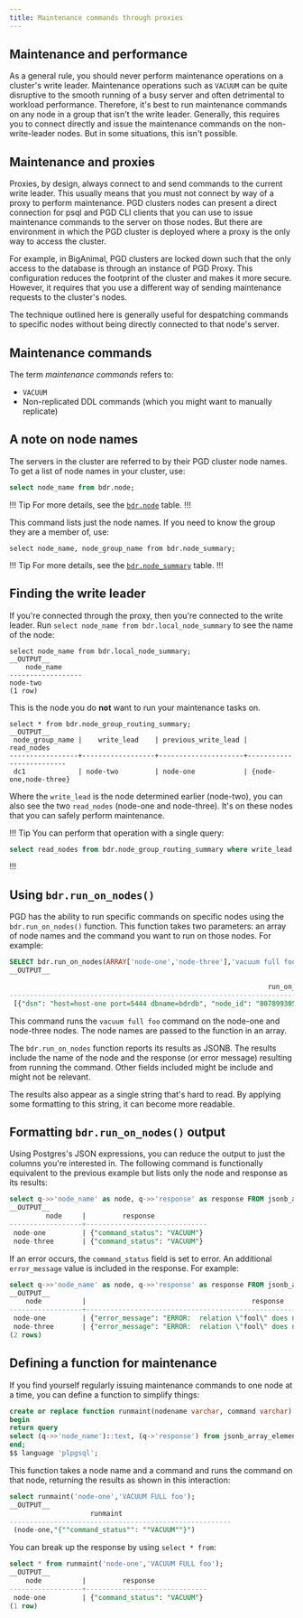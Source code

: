 ```yaml
---
title: Maintenance commands through proxies
---
```


## Maintenance and performance

As a general rule, you should never perform maintenance operations on a cluster's write leader. 
Maintenance operations such as `VACUUM` can be quite disruptive to the smooth running of a busy server and often detrimental to workload performance.
Therefore, it's best to run maintenance commands on any node in a group that isn't the write leader.
Generally, this requires you to connect directly and issue the maintenance commands on the non-write-leader nodes.
But in some situations, this isn't possible.

## Maintenance and proxies

Proxies, by design, always connect to and send commands to the current write leader.
This usually means that you must not connect by way of a proxy to perform maintenance.
PGD clusters nodes can present a direct connection for psql and PGD CLI clients that you can use to issue maintenance commands to the server on those nodes. 
But there are environment in which the PGD cluster is deployed where a proxy is the only way to access the cluster.

For example, in BigAnimal, PGD clusters are locked down such that the only access to the database is through an instance of PGD Proxy. 
This configuration reduces the footprint of the cluster and makes it more secure. However, it requires that you use a different way of sending maintenance requests to the cluster's nodes.

The technique outlined here is generally useful for despatching commands to specific nodes without being directly connected to that node's server.

## Maintenance commands

The term *maintenance commands* refers to:

* `VACUUM` 
* Non-replicated DDL commands (which you might want to manually replicate)


## A note on node names

The servers in the cluster are referred to by their PGD cluster node names. To get a list of node names in your cluster, use:

```SQL
select node_name from bdr.node;
```

!!! Tip
For more details, see  the [`bdr.node`](/pgd/latest/reference/catalogs-visible#bdrnode) table.
!!!

This command lists just the node names. If you need to know the group they are a member of, use:

```
select node_name, node_group_name from bdr.node_summary;
```

!!! Tip
For more details, see the [`bdr.node_summary`](/pgd/latest/reference/catalogs-visible#bdrnode_summary) table.
!!!

## Finding the write leader

If you're connected through the proxy, then you're connected to the write leader. 
Run `select node_name from bdr.local_node_summary` to see the name of the node:

```
select node_name from bdr.local_node_summary;
__OUTPUT__
    node_name
------------------
node-two
(1 row)
```

This is the node you do **not** want to run your maintenance tasks on. 

```
select * from bdr.node_group_routing_summary;
__OUTPUT__
 node_group_name |    write_lead    | previous_write_lead |       read_nodes
-----------------+------------------+---------------------+-------------------------
 dc1             | node-two         | node-one            | {node-one,node-three}
```

Where the `write_lead` is the node determined earlier (node-two), you can also see the two `read_nodes` (node-one and node-three). 
It's on these nodes that you can safely perform maintenance.


!!! Tip
You can perform that operation with a single query:
```SQL
select read_nodes from bdr.node_group_routing_summary where write_lead = (select node_name from bdr.local_node_summary);
```
!!!

## Using `bdr.run_on_nodes()`
PGD has the ability to run specific commands on specific nodes using the `bdr.run_on_nodes()` function. This function takes two parameters: an array of node names and the command you want to run on those nodes. For example:

```SQL
SELECT bdr.run_on_nodes(ARRAY['node-one','node-three'],'vacuum full foo');
__OUTPUT__

                                                            	run_on_nodes
-----------------------------------------------------------------------------------------------------------------------------------------------------------------------------------------------------------------------------------------------------------------------------------------------------------------------------------------------------------------------------------------------------------------------------------------------------------------------------------------------------------------------------------------------------------------------------------------------------------------------
 [{"dsn": "host=host-one port=5444 dbname=bdrdb", "node_id": "807899305", "response": {"command_status": "VACUUM"}, "node_name": "node-one", "query_send_time": "2024-01-16 16:24:35.418323+00"}, {"dsn": "host=host-three port=5432 dbname=bdrdb", "node_id": "199017004", "response": {"command_status": "VACUUM"}, "node_name": "node", "query_send_time": "2024-01-16 16:24:35.4542+00"}]
```

This command runs the `vacuum full foo` command on the node-one and node-three nodes.
The node names are passed to the function in an array.

The `bdr.run_on_nodes` function reports its results as JSONB. 
The results include the name of the node and the response (or error message) resulting from running the command.
Other fields included might be include and might not be relevant. 

The results also appear as a single string that's hard to read. By applying some formatting to this string, it can become more readable.

## Formatting `bdr.run_on_nodes()` output

Using Postgres's JSON expressions, you can reduce the output to just the columns you're interested in. The following command is functionally equivalent to the previous example but lists only the node and response as its results:

```SQL
select q->>'node_name' as node, q->>'response' as response FROM jsonb_array_elements(bdr.run_on_nodes(ARRAY['node-one','node-three'], 'VACUUM FULL foo')) q;
__OUTPUT__
         node     |       	response
------------------+------------------------------
 node-one         | {"command_status": "VACUUM"}
 node-three       | {"command_status": "VACUUM"}
```

If an error occurs, the `command_status` field is set to error. An additional `error_message` value is included in the response. For example:

```SQL
select q->>'node_name' as node, q->>'response' as response FROM jsonb_array_elements(bdr.run_on_nodes(ARRAY['node-one','node-three'], 'VACUUM FULL fool')) q;
__OUTPUT__
   	node   	      |                                      	response
------------------+--------------------------------------------------------------------------------------------
 node-one         | {"error_message": "ERROR:  relation \"fool\" does not exist\n", "command_status": "ERROR"}
 node-three       | {"error_message": "ERROR:  relation \"fool\" does not exist\n", "command_status": "ERROR"}
(2 rows)
```

## Defining a function for maintenance

If you find yourself regularly issuing maintenance commands to one node at a time, you can define a function to simplify things:

```SQL
create or replace function runmaint(nodename varchar, command varchar) returns TABLE(node text,response jsonb) as $$
begin
return query
select (q->>'node_name')::text, (q->'response') from jsonb_array_elements(bdr.run_on_nodes(ARRAY [nodename], command)) as q;
end;
$$ language 'plpgsql';
```

This function takes a node name and a command and runs the command on that node, returning the results as shown in this interaction:

```SQL
select runmaint('node-one','VACUUM FULL foo');
__OUTPUT__
                   	runmaint
-------------------------------------------------------
 (node-one,"{""command_status"": ""VACUUM""}")
```

You can break up the response by using `select * from`:

```SQL
select * from runmaint('node-one','VACUUM FULL foo');
__OUTPUT__
   	node          |       	response
------------------+------------------------------
 node-one         | {"command_status": "VACUUM"}
(1 row)
```
